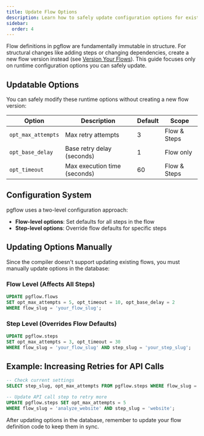 ```yaml
---
title: Update Flow Options
description: Learn how to safely update configuration options for existing flows
sidebar:
  order: 4
---
```



Flow definitions in pgflow are fundamentally immutable in structure. For structural changes like adding steps or changing dependencies, create a new flow version instead (see [Version Your Flows](/how-to/version-your-flows/)). This guide focuses only on runtime configuration options you can safely update.

## Updatable Options

You can safely modify these runtime options without creating a new flow version:

| Option | Description | Default | Scope |
| ------ | ----------- | ------- | ----- |
| `opt_max_attempts` | Max retry attempts | 3 | Flow & Steps |
| `opt_base_delay` | Base retry delay (seconds) | 1 | Flow only |
| `opt_timeout` | Max execution time (seconds) | 60 | Flow & Steps |

## Configuration System

pgflow uses a two-level configuration approach:
- **Flow-level options**: Set defaults for all steps in the flow
- **Step-level options**: Override flow defaults for specific steps

## Updating Options Manually

Since the compiler doesn't support updating existing flows, you must manually update options in the database:

### Flow Level (Affects All Steps)
```sql
UPDATE pgflow.flows
SET opt_max_attempts = 5, opt_timeout = 10, opt_base_delay = 2
WHERE flow_slug = 'your_flow_slug';
```

### Step Level (Overrides Flow Defaults)
```sql
UPDATE pgflow.steps
SET opt_max_attempts = 3, opt_timeout = 30
WHERE flow_slug = 'your_flow_slug' AND step_slug = 'your_step_slug';
```

## Example: Increasing Retries for API Calls
```sql
-- Check current settings
SELECT step_slug, opt_max_attempts FROM pgflow.steps WHERE flow_slug = 'analyze_website';

-- Update API call step to retry more
UPDATE pgflow.steps SET opt_max_attempts = 5
WHERE flow_slug = 'analyze_website' AND step_slug = 'website';
```

<Aside type="caution">
After updating options in the database, remember to update your flow definition code to keep them in sync.
</Aside>
